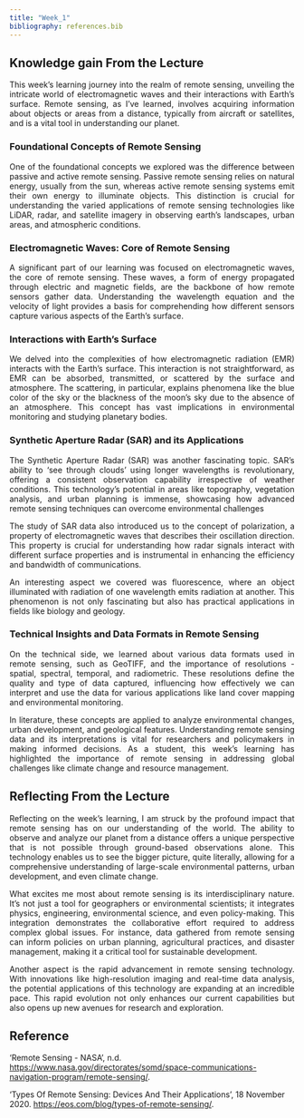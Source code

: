 ```yaml
---
title: "Week_1"
bibliography: references.bib
---
```


## **Knowledge gain From the Lecture**

::: {style="text-align: justify;"}
This week's learning journey into the realm of remote sensing, unveiling the intricate world of electromagnetic waves and their interactions with Earth's surface. Remote sensing, as I've learned, involves acquiring information about objects or areas from a distance, typically from aircraft or satellites, and is a vital tool in understanding our planet.
:::

### **Foundational Concepts of Remote Sensing**

::: {style="text-align: justify;"}
One of the foundational concepts we explored was the difference between passive and active remote sensing. Passive remote sensing relies on natural energy, usually from the sun, whereas active remote sensing systems emit their own energy to illuminate objects. This distinction is crucial for understanding the varied applications of remote sensing technologies like LiDAR, radar, and satellite imagery in observing earth's landscapes, urban areas, and atmospheric conditions.
:::

### **Electromagnetic Waves: Core of Remote Sensing**

::: {style="text-align: justify;"}
A significant part of our learning was focused on electromagnetic waves, the core of remote sensing. These waves, a form of energy propagated through electric and magnetic fields, are the backbone of how remote sensors gather data. Understanding the wavelength equation and the velocity of light provides a basis for comprehending how different sensors capture various aspects of the Earth's surface.
:::

### **Interactions with Earth's Surface**

::: {style="text-align: justify;"}
We delved into the complexities of how electromagnetic radiation (EMR) interacts with the Earth's surface. This interaction is not straightforward, as EMR can be absorbed, transmitted, or scattered by the surface and atmosphere. The scattering, in particular, explains phenomena like the blue color of the sky or the blackness of the moon's sky due to the absence of an atmosphere. This concept has vast implications in environmental monitoring and studying planetary bodies.
:::

### **Synthetic Aperture Radar (SAR) and its Applications**

::: {style="text-align: justify;"}
The Synthetic Aperture Radar (SAR) was another fascinating topic. SAR's ability to 'see through clouds' using longer wavelengths is revolutionary, offering a consistent observation capability irrespective of weather conditions. This technology's potential in areas like topography, vegetation analysis, and urban planning is immense, showcasing how advanced remote sensing techniques can overcome environmental challenges

The study of SAR data also introduced us to the concept of polarization, a property of electromagnetic waves that describes their oscillation direction. This property is crucial for understanding how radar signals interact with different surface properties and is instrumental in enhancing the efficiency and bandwidth of communications.

An interesting aspect we covered was fluorescence, where an object illuminated with radiation of one wavelength emits radiation at another. This phenomenon is not only fascinating but also has practical applications in fields like biology and geology.
:::

### **Technical Insights and Data Formats in Remote Sensing**

::: {style="text-align: justify;"}
On the technical side, we learned about various data formats used in remote sensing, such as GeoTIFF, and the importance of resolutions - spatial, spectral, temporal, and radiometric. These resolutions define the quality and type of data captured, influencing how effectively we can interpret and use the data for various applications like land cover mapping and environmental monitoring.

In literature, these concepts are applied to analyze environmental changes, urban development, and geological features. Understanding remote sensing data and its interpretations is vital for researchers and policymakers in making informed decisions. As a student, this week's learning has highlighted the importance of remote sensing in addressing global challenges like climate change and resource management.
:::

## Reflecting From the Lecture

::: {style="text-align: justify;"}
Reflecting on the week's learning, I am struck by the profound impact that remote sensing has on our understanding of the world. The ability to observe and analyze our planet from a distance offers a unique perspective that is not possible through ground-based observations alone. This technology enables us to see the bigger picture, quite literally, allowing for a comprehensive understanding of large-scale environmental patterns, urban development, and even climate change.

What excites me most about remote sensing is its interdisciplinary nature. It's not just a tool for geographers or environmental scientists; it integrates physics, engineering, environmental science, and even policy-making. This integration demonstrates the collaborative effort required to address complex global issues. For instance, data gathered from remote sensing can inform policies on urban planning, agricultural practices, and disaster management, making it a critical tool for sustainable development.

Another aspect is the rapid advancement in remote sensing technology. With innovations like high-resolution imaging and real-time data analysis, the potential applications of this technology are expanding at an incredible pace. This rapid evolution not only enhances our current capabilities but also opens up new avenues for research and exploration.
:::

## Reference

'Remote Sensing - NASA', n.d. <https://www.nasa.gov/directorates/somd/space-communications-navigation-program/remote-sensing/>.

'Types Of Remote Sensing: Devices And Their Applications', 18 November 2020. <https://eos.com/blog/types-of-remote-sensing/>.
